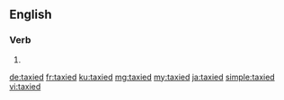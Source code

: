 ==English==

===Verb===
{{head|en|verb form}}

# {{en-past of|taxi}}

[[de:taxied]]
[[fr:taxied]]
[[ku:taxied]]
[[mg:taxied]]
[[my:taxied]]
[[ja:taxied]]
[[simple:taxied]]
[[vi:taxied]]